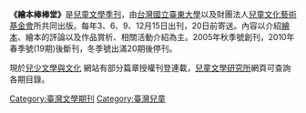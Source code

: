 {{notability unreferenced|time=2010-11-24T08:41:58+00:00}}
'''《繪本棒棒堂》'''是[[兒童文學|兒童文學]][[季刊|季刊]]，由[[台灣|台灣]][[國立台東大學|國立臺東大學]]以及財團法人[[兒童文化藝術基金會|兒童文化藝術基金會]]所共同出版。每年3、6、9、12月15日出刊，20日前寄送。內容以介紹[[繪本|繪本]]、繪本的評論以及作品賞析、相關活動介紹為主。2005年秋季號創刊，2010年春季號(19期)後斷刊，冬季號出滿20期後停刊。

現於[https://bbt.nttu.edu.tw/app/index.php 兒少文學與文化] {{Wayback|url=https://bbt.nttu.edu.tw/app/index.php |date=20191003054421 }}網站有部分篇章授權刊登連載，[https://ice.nttu.edu.tw/p/412-1029-9415.php?Lang=zh-tw 兒童文學研究所]網頁可查詢各期目錄。

[[Category:臺灣文學期刊|Category:臺灣文學期刊]]
[[Category:臺灣兒童|Category:臺灣兒童]]